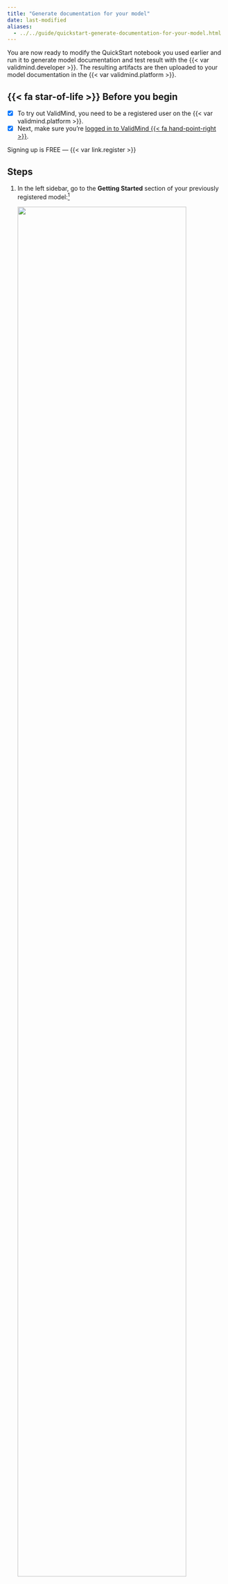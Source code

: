 ```yaml
---
title: "Generate documentation for your model"
date: last-modified
aliases:
  - ../../guide/quickstart-generate-documentation-for-your-model.html
---
```


You are now ready to modify the QuickStart notebook you used earlier and run it to generate model documentation and test result with the {{< var validmind.developer >}}. The resulting artifacts are then uploaded to your model documentation in the {{< var validmind.platform >}}. 

::: {.prereq}

## {{< fa star-of-life >}} Before you begin

- [x] To try out ValidMind, you need to be a registered user on the {{< var validmind.platform >}}.
- [x] Next, make sure you're [logged in to ValidMind {{< fa hand-point-right >}}](/guide/configuration/log-in-to-validmind.qmd).

::: {.callout title="Need an account for ValidMind?"}
Signing up is FREE — {{< var link.register >}} 
:::

:::

## Steps

1. In the left sidebar, go to the **Getting Started** section of your previously registered model:[^1]

   ![](platform-getting-started.png){width=90% fig-align="left" fig-alt="The QuickStart notebook in Colab with the section showing that you need to replace" class="screenshot"}

   The page that opens provides you with a _code snippet_ to use with the {{< var validmind.developer >}}, including: 

   - `api_host`: The location of the ValidMind API
   - `api_key`: The account API key
   - `api_secret`: The account secret key
   - `model`: The model identifier

   This code snippet can be copied and pasted directly into your developer source code to integrate the {{< var vm.developer >}}, enabling it to upload to the {{< var validmind.platform >}}. 

   ::: {.callout}
   To follow best practices, you can also store the credentials in a `.env` file[^2] and pass them in via environment variables.
   :::

2. Locate the code snippet and click **{{< fa regular copy >}} Copy snippet to clipboard**.

3. Reopen the QuickStart notebook you accessed earlier ([in JupyterHub](/get-started/developer/try-with-jupyterhub.qmd), for example).

4. In the QuickStart notebook, replace the `vm.init()` lines that look like the following with your own client integration information from the earlier step when you registered your new model:

   ![](jupyterhub-secrets.png){width=90% fig-align="left" fig-alt="The QuickStart notebook in Colab with the section showing that you need to replace" class="screenshot"}

5. Run each cell in the notebook:

   - Hover over each cell and click the {{< fa circle-play >}} **icon**; OR
   - Press `Shift + Enter` on Windows or `Cmd + Enter` if you are on a Mac
   
    The notebook will guide you through installing the {{< var validmind.developer >}}, initializing the Python environment, and finally initializing the ValidMind Client Library by connecting to the {{< var validmind.platform >}}.

## What's next

You can now [switch back to the {{< var vm.platform >}}](/guide/configuration/log-in-to-validmind.qmd) to view the documentation that has been generated by the {{< var vm.developer >}}. 

Ready to learn more about how you can use ValidMind? Check out [Next Steps](next-steps.qmd).


<!-- FOOTNOTES -->

[^1]: [Register your first model](register-your-first-model.qmd)

[^2]: [Store project credentials in `.env` files](/developer/model-documentation/store-credentials-in-env-file.qmd)